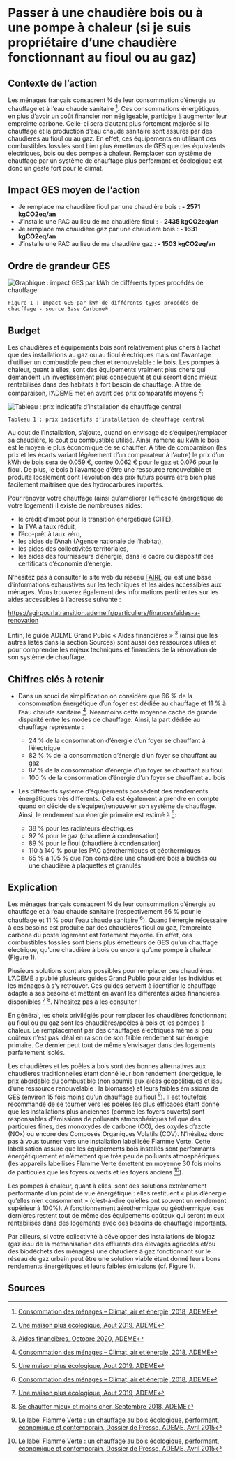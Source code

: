 # Passer à une chaudière bois ou à une pompe à chaleur (si je suis propriétaire d’une chaudière fonctionnant au fioul ou au gaz)

## Contexte de l’action

Les ménages français consacrent ¾ de leur consommation d’énergie au chauffage et à l’eau chaude sanitaire [^1]. Ces consommations énergétiques, en plus d’avoir un coût financier non négligeable, participe à augmenter leur empreinte carbone. Celle-ci sera d’autant plus fortement majorée si le chauffage et la production d’eau chaude sanitaire sont assurés par des chaudières au fioul ou au gaz. En effet, ces équipements en utilisant des combustibles fossiles sont bien plus émetteurs de GES que des équivalents électriques, bois ou des pompes à chaleur.
Remplacer son système de chauffage par un système de chauffage plus performant et écologique est donc un geste fort pour le climat.

## Impact GES moyen de l’action

- Je remplace ma chaudière fioul par une chaudière bois : **- 2571 kgCO2eq/an**
- J’installe une PAC au lieu de ma chaudière fioul : **- 2435 kgCO2eq/an**
- Je remplace ma chaudière gaz par une chaudière bois : **- 1631 kgCO2eq/an**
- J’installe une PAC au lieu de ma chaudière gaz : **- 1503 kgCO2eq/an**

## Ordre de grandeur GES

![Graphique : impact GES par kWh de différents types procédés de chauffage](/images/actions/chaudiere-logement-fig1.jpg)

`Figure 1 : Impact GES par kWh de différents types procédés de chauffage - source Base Carbone®`

## Budget

Les chaudières et équipements bois sont relativement plus chers à l’achat que des installations au gaz ou au fioul électriques mais ont l’avantage d’utiliser un combustible peu cher et renouvelable : le bois. Les pompes à chaleur, quant à elles, sont des équipements vraiment plus chers qui demandent un investissement plus conséquent et qui seront donc mieux rentabilisés dans des habitats à fort besoin de chauffage. A titre de comparaison, l’ADEME met en avant des prix comparatifs moyens [^2]:

![Tableau : prix indicatifs d’installation de chauffage central](/images/actions/chaudiere-logement-tab1.jpg)

`Tableau 1 : prix indicatifs d’installation de chauffage central`

Au cout de l’installation, s’ajoute, quand on envisage de s’équiper/remplacer sa chaudière, le cout du combustible utilisé. Ainsi, ramené au kWh le bois est le moyen le plus économique de se chauffer. A titre de comparaison (les prix et les écarts variant légèrement d’un comparateur à l’autre) le prix d’un kWh de bois sera de 0.059 €, contre 0.062 € pour le gaz et 0.076 pour le fioul. De plus, le bois à l’avantage d’être une ressource renouvelable et produite localement dont l’évolution des prix futurs pourra être bien plus facilement maitrisée que des hydrocarbures importés.

Pour rénover votre chauffage (ainsi qu’améliorer l’efficacité énergétique de votre logement) il existe de nombreuses aides:

- le crédit d’impôt pour la transition énergétique (CITE),
- la TVA à taux réduit,
- l’éco-prêt à taux zéro,
- les aides de l’Anah (Agence nationale de l’habitat),
- les aides des collectivités territoriales,
- les aides des fournisseurs d’énergie, dans le cadre du dispositif des certificats d’économie d’énergie.

N’hésitez pas à consulter le site web du réseau [FAIRE](https://www.faire.gouv.fr/) qui est une base d’informations exhaustives sur les techniques et les aides accessibles aux ménages. Vous trouverez également des informations pertinentes sur les aides accessibles à l’adresse suivante :

https://agirpourlatransition.ademe.fr/particuliers/finances/aides-a-renovation

Enfin, le guide ADEME Grand Public « Aides financières » [^3] (ainsi que les autres listés dans la section Sources) sont aussi des ressources utiles et pour comprendre les enjeux techniques et financiers de la rénovation de son système de chauffage.

## Chiffres clés à retenir

- Dans un souci de simplification on considère que 66 % de la consommation énergétique d’un foyer est dédiée au chauffage et 11 % à l’eau chaude sanitaire [^1]. Néanmoins cette moyenne cache de grande disparité entre les modes de chauffage. Ainsi, la part dédiée au chauffage représente :

  - 24 % de la consommation d’énergie d’un foyer se chauffant à l’électrique
  - 82 % % de la consommation d’énergie d’un foyer se chauffant au gaz
  - 87 % de la consommation d’énergie d’un foyer se chauffant au fioul
  - 100 % de la consommation d’énergie d’un foyer se chauffant au bois

- Les différents système d’équipements possèdent des rendements énergétiques très différents. Cela est également à prendre en compte quand on décide de s’équiper/renouveler son système de chauffage. Ainsi, le rendement sur énergie primaire est estimé à [^2]:
  - 38 % pour les radiateurs électriques
  - 92 % pour le gaz (chaudière à condensation)
  - 89 % pour le fioul (chaudière à condensation)
  - 110 à 140 % pour les PAC aérothermiques et géothermiques
  - 65 % à 105 % que l’on considère une chaudière bois à bûches ou une chaudière à plaquettes et granulés

## Explication

Les ménages français consacrent ¾ de leur consommation d’énergie au chauffage et à l’eau chaude sanitaire (respectivement 66 % pour le chauffage et 11 % pour l’eau chaude sanitaire [^1]). Quand l’énergie nécessaire à ces besoins est produite par des chaudières fioul ou gaz, l’empreinte carbone du poste logement est fortement majorée. En effet, ces combustibles fossiles sont biens plus émetteurs de GES qu’un chauffage électrique, qu’une chaudière à bois ou encore qu’une pompe à chaleur (Figure 1).

Plusieurs solutions sont alors possibles pour remplacer ces chaudières. L’ADEME a publié plusieurs guides Grand Public pour aider les individus et les ménages à s’y retrouver. Ces guides servent à identifier le chauffage adapté à ses besoins et mettent en avant les différentes aides financières disponibles [^2] [^4]. N’hésitez pas à les consulter !

En général, les choix privilégiés pour remplacer les chaudières fonctionnant au fioul ou au gaz sont les chaudières/poêles à bois et les pompes à chaleur. Le remplacement par des chauffages électriques même si peu coûteux n’est pas idéal en raison de son faible rendement sur énergie primaire. Ce dernier peut tout de même s’envisager dans des logements parfaitement isolés.

Les chaudières et les poêles à bois sont des bonnes alternatives aux chaudières traditionnelles étant donné leur bon rendement énergétique, le prix abordable du combustible (non soumis aux aléas géopolitiques et issu d’une ressource renouvelable : la biomasse) et leurs faibles émissions de GES (environ 15 fois moins qu’un chauffage au fioul [^5]). Il est toutefois recommandé de se tourner vers les poêles les plus efficaces étant donné que les installations plus anciennes (comme les foyers ouverts) sont responsables d’émissions de polluants atmosphériques tel que des particules fines, des monoxydes de carbone (CO), des oxydes d’azote (NOx) ou encore des Composés Organiques Volatils (COV). N’hésitez donc pas à vous tourner vers une installation labellisée Flamme Verte. Cette labellisation assure que les équipements bois installés sont performants énergétiquement et n’émettent que très peu de polluants atmosphériques (les appareils labellisés Flamme Verte émettent en moyenne 30 fois moins de particules que les foyers ouverts et les foyers anciens [^5]).

Les pompes à chaleur, quant à elles, sont des solutions extrêmement performante d’un point de vue énergétique : elles restituent « plus d’énergie qu’elles n’en consomment » (c’est-à-dire qu’elles ont souvent un rendement supérieur à 100%). A fonctionnement aérothermique ou géothermique, ces dernières restent tout de même des équipements coûteux qui seront mieux rentabilisés dans des logements avec des besoins de chauffage importants.

Par ailleurs, si votre collectivité à développer des installations de biogaz (gaz issu de la méthanisation des effluents des élevages agricoles et/ou des biodéchets des ménages) une chaudière à gaz fonctionnant sur le réseau de gaz urbain peut être une solution viable étant donné leurs bons rendements énergétiques et leurs faibles émissions (cf. Figure 1).

## Sources

[^1]: [Consommation des ménages – Climat, air et énergie, 2018, ADEME](https://centre.ademe.fr/sites/default/files/climat-air-energie-chiffres-cles.pdf)
[^2]: [Une maison plus écologique, Aout 2019, ADEME](https://librairie.ademe.fr/cadic/1583/guide-pratique-maison-plus-ecologique.pdf?modal=false)
[^3]: [Aides financières, Octobre 2020, ADEME](https://librairie.ademe.fr/cadic/351/guide-pratique-aides-financieres-renovation-habitat-2020.pdf?modal=false)
[^4]: [Se chauffer mieux et moins cher, Septembre 2018, ADEME](https://api.faire.gouv.fr/sites/default/files/2018-08/guide-pratique-chauffer-mieux-moins-cher_0.pdf)
[^5]: [Le label Flamme Verte : un chauffage au bois écologique, performant, économique et contemporain, Dossier de Presse, ADEME, Avril 2015](https://www.flammeverte.org/fichs/13457.pdf)
